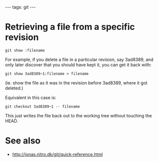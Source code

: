 ---
tags: git
---
= Retrieving a file from a specific revision =

 git show <treeish>:filename

For example, if you delete a file in a particular revision, say 3ad8389, and only later discover that you should have kept it, you can get it back with:

 git show 3ad8389~1:filename > filename

(ie. show the file as it was in the revision before 3ad8389, where it got deleted.)

Equivalent in this case is:

 git checkout 3ad8389~1 -- filename

This just writes the file back out to the working tree without touching the HEAD.

= See also =

* http://jonas.nitro.dk/git/quick-reference.html
